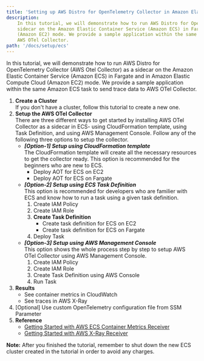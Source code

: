 ```yaml
---
title: 'Setting up AWS Distro for OpenTelemetry Collector in Amazon Elastic Container Service'
description:
    In this tutorial, we will demonstrate how to run AWS Distro for OpenTelemetry Collector (AWS Otel Collector) as a
    sidecar on the Amazon Elastic Container Service (Amazon ECS) in Fargate and in Amazon Elastic Compute Cloud
    (Amazon EC2) mode. We provide a sample application within the same Amazon ECS task to send monitoring data to
    AWS OTel Collector.
path: '/docs/setup/ecs'
---
```



In this tutorial, we will demonstrate how to run AWS Distro for OpenTelemetry Collector (AWS Otel Collector) as a
sidecar on the Amazon Elastic Container Service (Amazon ECS) in Fargate and in Amazon Elastic Compute Cloud
(Amazon EC2) mode. We provide a sample application within the same Amazon ECS task to send trace data to AWS
OTel Collector.

<SectionSeparator />

1. **Create a Cluster**<br/>
    If you don't have a cluster, follow this <Link to="/docs/setup/ecs/create-cluster">tutorial</Link> to create a new one.
1. **Setup the AWS OTel Collector**<br/>
    There are three different ways to get started by installing AWS OTel Collector as a sidecar in ECS- using CloudFormation template, using Task 
    Definition, and using AWS Management Console. Follow any of the following three options to setup the collector.
    * ***[Option-1] Setup using CloudFormation template***<br/>
        The CloudFormation template will create all the necessary resources to get the collector ready. This option is recommended for the beginners 
        who are new to ECS.
        - <Link to="/docs/setup/ecs/create-cluster">Deploy AOT for ECS on EC2</Link>
        - <Link to="/docs/setup/ecs/create-cluster">Deploy AOT for ECS on Fargate</Link> 
    * ***[Option-2] Setup using ECS Task Definition***<br/>
        This option is recommended for developers who are familier with ECS and know how to run a task using a given task definition.
        1. <Link to="/docs/setup/ecs/create-iam-policy">Create IAM Policy</Link> 
        1. <Link to="/docs/setup/ecs/create-iam-role">Create IAM Role</Link> 
        1. **Create Task Definition**
            * <Link to="/docs/setup/ecs/create-cluster">Create task definition for ECS on EC2</Link>  
            * <Link to="/docs/setup/ecs/create-cluster">Create task definition for ECS on Fargate</Link>  
        1. <Link to="/docs/setup/ecs/create-cluster">Deploy Task</Link>  
    * ***[Option-3] Setup using AWS Management Console***<br/>
        This option shows the whole process step by step to setup AWS OTel Collector using AWS Management Console. 
        1. <Link to="/docs/setup/ecs/create-iam-policy">Create IAM Policy</Link> 
        1. <Link to="/docs/setup/ecs/create-iam-role">Create IAM Role</Link> 
        1. <Link to="/docs/setup/ecs/create-cluster">Create Task Definition using AWS Console</Link> 
        1. <Link to="/docs/setup/ecs/create-cluster">Run Task</Link>  
1. **Results**<br/>
    * <Link to="/docs/setup/ecs/results-metrics">See container metrics in CloudWatch</Link> 
    * <Link to="/docs/setup/ecs/results-traces">See traces in AWS X-Ray</Link> 
1. <Link to="/docs/setup/ecs/config-through-ssm">[Optional] Use custom OpenTelemetry configuration file from SSM Parameter</Link> 
1. **Reference**<br/>
    * [Getting Started with AWS ECS Container Metrics Receiver](https://aws-otel.github.io/docs/components/ecs-metrics-receiver)
    * [Getting Started with AWS X-Ray Receiver](https://aws-otel.github.io/docs/components/x-ray-receiver)

**Note:**
After you finished the tutorial, remember to shut down the new ECS cluster created in the tutorial in order to avoid any charges.


